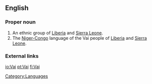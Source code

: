 {{also|vai|vải}}
==English==
{{wikipedia}}
===Proper noun===
{{en-proper noun}}

# An ethnic group of [[Liberia]] and [[Sierra Leone]].
# The [[Niger-Congo]] language of the Vai people of [[Liberia]] and [[Sierra Leone]].

===External links===
{{ethnologue|code=vai}}

[[Category:Languages]]

[[io:Vai]]
[[pt:Vai]]
[[fi:Vai]]